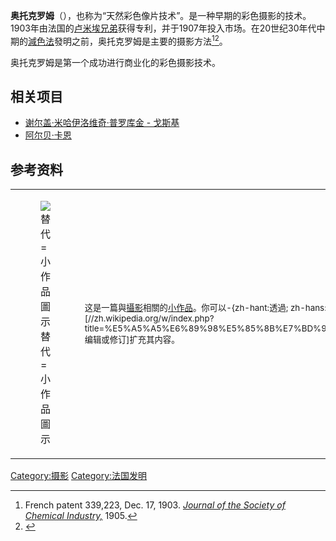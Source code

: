 '''奥托克罗姆'''（{{lang-fr|Autochrome}}），也称为“天然彩色像片技术”。是一种早期的彩色摄影的技术。1903年由法国的[[卢米埃兄弟|卢米埃兄弟]]获得专利，并于1907年投入市场。在20世纪30年代中期的[[減色法|減色法]]發明之前，奥托克罗姆是主要的摄影方法<ref>French patent 339,223, Dec. 17, 1903. [http://books.google.com/books?id=wyAAAAAAMAAJ&q=lumiere+339,223&dq=lumiere+339,223&lr=&as_brr=0&ei=3VqlR6agHpnmiQGMi6WnCg&pgis=1  ''Journal of the Society of Chemical Industry,''] {{Wayback|url=http://books.google.com/books?id=wyAAAAAAMAAJ&q=lumiere+339,223&dq=lumiere+339,223&lr=&as_brr=0&ei=3VqlR6agHpnmiQGMi6WnCg&pgis=1 |date=20121114093808 }} 1905.</ref><ref>{{cite book | title = The Encyclopædia Britannica: A Dictionary of Arts, Sciences, Literature and General Information | author = Hugh Chisholm | edition = 11th | year = 1911 | pages = XXI.501 | url = http://books.google.com/?id=xe8tAAAAIAAJ&pg=RA2-PA501&dq=Autochrome+Lumi%C3%A8re+orange+green+violet+1907 | nopp = true | publisher = The Encyclopædia Britannica Company }}</ref>。

奥托克罗姆是第一个成功进行商业化的彩色摄影技术。

==相关项目==
*[[谢尔盖·米哈伊洛维奇·普罗库金_-_戈斯基|谢尔盖·米哈伊洛维奇·普罗库金 - 戈斯基]]
*[[阿尔贝·卡恩|阿尔贝·卡恩]]

==参考资料==
{{reflist}}

{{Photography}}
{| class="metadata plainlinks stub" role="presentation" style="background:transparent"
|[[File:Gnome-dev-camera.svg|替代=小作品圖示]]
| style="font-size:smaller" |这是一篇與[[攝影|攝影]]相關的[[wikipedia:小作品|小作品]]。你可以-{zh-hant:透過; zh-hans:通过}-[//zh.wikipedia.org/w/index.php?title=%E5%A5%A5%E6%89%98%E5%85%8B%E7%BD%97%E5%A7%86&action=edit 编辑或修订]扩充其内容。<div class="plainlinks hlist navbar mini" style="position: absolute; right: 15px; display: none;">
* [[Template:Photo-stub|<abbr title="该模板">-{zh-hans:查; zh-hant:閱}-</abbr>]]
* [[Template_talk:Photo-stub|<abbr title="讨论该模板">论</abbr>]]
* [//zh.wikipedia.org/w/index.php?title=Template:Photo-stub&action=edit <abbr title="编辑该模板">编</abbr>]
</div>
|}
[[Category:摄影|Category:摄影]]
[[Category:法国发明|Category:法国发明]]